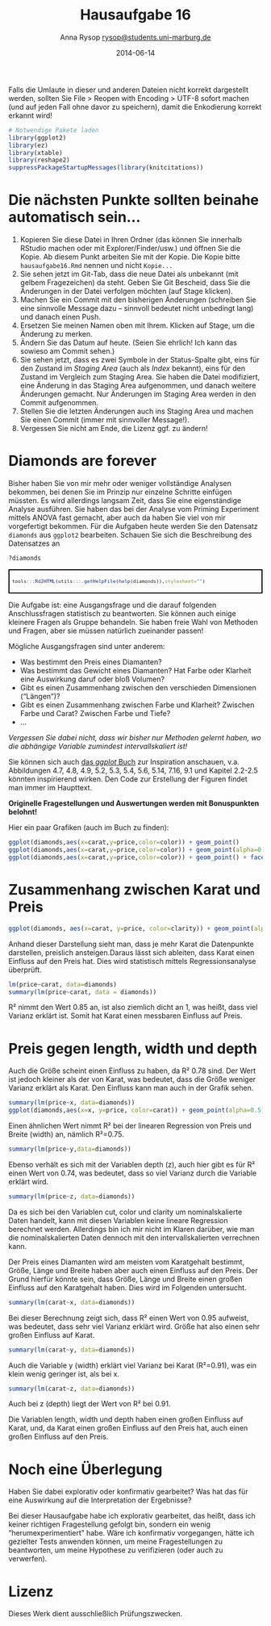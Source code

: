 % Hausaufgabe 16
% Anna Rysop <rysop@students.uni-marburg.de>
% 2014-06-14

Falls die Umlaute in dieser und anderen Dateien nicht korrekt dargestellt werden, sollten Sie File > Reopen with Encoding > UTF-8 sofort machen (und auf jeden Fall ohne davor zu speichern), damit die Enkodierung korrekt erkannt wird! 

```r
# Notwendige Pakete laden
library(ggplot2)
library(ez)
library(xtable)
library(reshape2)
suppressPackageStartupMessages(library(knitcitations))
```

# Die nächsten Punkte sollten beinahe automatisch sein...
1. Kopieren Sie diese Datei in Ihren Ordner (das können Sie innerhalb RStudio machen oder mit Explorer/Finder/usw.) und öffnen Sie die Kopie. Ab diesem Punkt arbeiten Sie mit der Kopie. Die Kopie bitte `hausaufgabe16.Rmd` nennen und nicht `Kopie...`
2. Sie sehen jetzt im Git-Tab, dass die neue Datei als unbekannt (mit gelbem Fragezeichen) da steht. Geben Sie Git Bescheid, dass Sie die Änderungen in der Datei verfolgen möchten (auf Stage klicken).
3. Machen Sie ein Commit mit den bisherigen Änderungen (schreiben Sie eine sinnvolle Message dazu -- sinnvoll bedeutet nicht unbedingt lang) und danach einen Push.
4. Ersetzen Sie meinen Namen oben mit Ihrem. Klicken auf Stage, um die Änderung zu merken.
5. Ändern Sie das Datum auf heute. (Seien Sie ehrlich! Ich kann das sowieso am Commit sehen.)
6. Sie sehen jetzt, dass es zwei Symbole in der Status-Spalte gibt, eins für den Zustand im *Staging Area* (auch als *Index* bekannt), eins für den Zustand im Vergleich zum Staging Area. Sie haben die Datei modifiziert, eine Änderung in das Staging Area aufgenommen, und danach weitere Änderungen gemacht. Nur Änderungen im Staging Area werden in den Commit aufgenommen.
7. Stellen Sie die letzten Änderungen auch ins Staging Area und machen Sie einen Commit (immer mit sinnvoller Message!).
8. Vergessen Sie nicht am Ende, die Lizenz ggf. zu ändern!

# Diamonds are forever 
Bisher haben Sie von mir mehr oder weniger vollständige Analysen bekommen, bei denen Sie im Prinzip nur einzelne Schritte einfügen müssten. Es wird allerdings langsam Zeit, dass Sie eine eigenständige Analyse ausführen. Sie haben das bei der Analyse vom Priming Experiment mittels ANOVA fast gemacht, aber auch da haben Sie viel von mir vorgefertigt bekommen. Für die Aufgaben heute werden Sie den Datensatz `diamonds` aus `ggplot2` bearbeiten. Schauen Sie sich die Beschreibung des Datensatzes an

```r
?diamonds
```
<div style="border: 2px solid black; padding: 5px; font-size: 80%;">
```r
tools:::Rd2HTML(utils:::.getHelpFile(help(diamonds)),stylesheet="")
```
</div>

Die Aufgabe ist: eine Ausgangsfrage und die darauf folgenden Anschlussfragen statistisch zu beantworten. Sie können auch einige kleinere Fragen als Gruppe behandeln. Sie haben freie Wahl von Methoden und Fragen, aber sie müssen natürlich zueinander passen!

Mögliche Ausgangsfragen sind unter anderem:

* Was bestimmt den Preis eines Diamanten?
* Was bestimmt das Gewicht eines Diamanten? Hat Farbe oder Klarheit eine Auswirkung daruf oder bloß Volumen?
* Gibt es einen Zusammenhang zwischen den verschieden Dimensionen ("Längen")? 
* Gibt es einen Zusammenhang zwischen Farbe und Klarheit? Zwischen Farbe und Carat? Zwischen Farbe und Tiefe?
* ...




*Vergessen Sie dabei nicht, dass wir bisher nur Methoden gelernt haben, wo die abhängige Variable zumindest intervallskaliert ist!*

Sie können sich auch [das *ggplot* Buch](http://dx.doi.org/10.1007/978-0-387-98141-3) zur Inspiration anschauen, v.a. Abbildungen 4.7, 4.8, 4.9, 5.2, 5.3, 5.4, 5.6, 5.14, 7.16, 9.1  und Kapitel 2.2-2.5 könnten inspirierend wirken. Den Code zur Erstellung der Figuren findet man immer im Haupttext.

**Originelle Fragestellungen und Auswertungen werden mit Bonuspunkten belohnt!** 

Hier ein paar Grafiken (auch im Buch zu finden):
```r
ggplot(diamonds,aes(x=carat,y=price,color=color)) + geom_point()
ggplot(diamonds,aes(x=carat,y=price,color=color)) + geom_point(alpha=0.3)
ggplot(diamonds,aes(x=carat,y=price,color=color)) + geom_point() + facet_wrap(~color)
```
# Zusammenhang zwischen Karat und Preis
```r
ggplot(diamonds, aes(x=carat, y=price, color=clarity)) + geom_point(alpha=0.8)
```

Anhand dieser Darstellung sieht man, dass je mehr Karat die Datenpunkte darstellen, preislich ansteigen.Daraus lässt sich ableiten, dass Karat einen Einfluss auf den Preis hat. Dies wird statistisch mittels Regressionsanalyse überprüft.

```r
lm(price~carat, data=diamonds)
summary(lm(price~carat, data = diamonds))
```
R² nimmt den Wert 0.85 an, ist also ziemlich dicht an 1, was heißt, dass viel Varianz erklärt ist. Somit hat Karat einen messbaren Einfluss auf Preis.

# Preis gegen length, width und depth

Auch die Größe scheint einen Einfluss zu haben, da R² 0.78 sind. Der Wert ist jedoch kleiner als der von Karat, was bedeutet, dass die Größe weniger Varianz erklärt als Karat. Den Einfluss kann man auch in der Grafik sehen.
```r
summary(lm(price~x, data=diamonds))
ggplot(diamonds,aes(x=x, y=price, color=carat)) + geom_point(alpha=0.5)
```
Einen ähnlichen Wert nimmt R² bei der linearen Regression von Preis und Breite (width) an, nämlich R²=0.75.
```r
summary(lm(price~y,data=diamonds))
```
Ebenso verhält es sich mit der Variablen depth (z), auch hier gibt es für R² einen Wert von 0.74, was bedeutet, dass so viel Varianz durch die Variable erklärt wird.
```r
summary(lm(price~z, data=diamonds))
```

Da es sich bei den Variablen cut, color und clarity um nominalskalierte Daten handelt, kann mit diesen Variablen keine lineare Regression berechnet werden. Allerdings bin ich mir nicht im Klaren darüber, wie man die nominalskalierten Daten dennoch mit den intervallskalierten verrechnen kann.

Der Preis eines Diamanten wird am meisten vom Karatgehalt bestimmt, Größe, Länge und Breite haben aber auch einen Einfluss auf den Preis. Der Grund hierfür könnte sein, dass Größe, Länge und Breite einen großen Einfluss auf den Karatgehalt haben. Dies wird im Folgenden untersucht.

```r
summary(lm(carat~x, data=diamonds))
```
Bei dieser Berechnung zeigt sich, dass R² einen Wert von 0.95 aufweist, was bedeutet, dass sehr viel Varianz erklärt wird. Größe hat also einen sehr großen Einfluss auf Karat.

```r
summary(lm(carat~y, data=diamonds))
```
Auch die Variable y (width) erklärt viel Varianz bei Karat (R²=0.91), was ein klein wenig geringer ist, als bei x.

```r
summary(lm(carat~z, data=diamonds))
```
Auch bei z (depth) liegt der Wert von R² bei 0.91.

Die Variablen length, width und depth haben einen großen Einfluss auf Karat, und, da Karat einen großen Einfluss auf den Preis hat, auch einen großen Einfluss auf den Preis.


# Noch eine Überlegung
Haben Sie dabei explorativ oder konfirmativ gearbeitet? Was hat das für eine Auswirkung auf die Interpretation der Ergebnisse?

Bei dieser Hausaufgabe habe ich explorativ gearbeitet, das heißt, dass ich keiner richtigen Fragestellung gefolgt bin, sondern ein wenig "herumexperimentiert" habe. Wäre ich konfirmativ vorgegangen, hätte ich gezielter Tests anwenden können, um meine Fragestellungen zu beantworten, um meine Hypothese zu verifizieren (oder auch zu verwerfen).

# Lizenz
Dieses Werk dient ausschließlich Prüfungszwecken.
